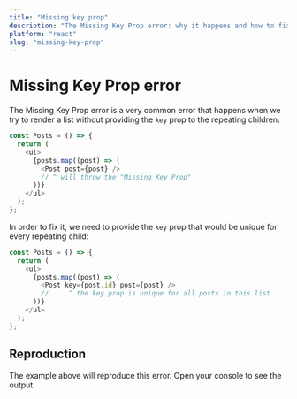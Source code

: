 ```yaml
---
title: "Missing key prop"
description: "The Missing Key Prop error: why it happens and how to fix it"
platform: "react"
slug: "missing-key-prop"
---
```


# Missing Key Prop error

The Missing Key Prop error is a very common error that happens when we try to render a list without providing the `key` prop to the repeating children.

```javascript
const Posts = () => {
  return (
    <ul>
      {posts.map((post) => (
        <Post post={post} />
        // ^ will throw the "Missing Key Prop"
      ))}
    </ul>
  );
};
```

In order to fix it, we need to provide the `key` prop that would be unique for every repeating child:

```javascript
const Posts = () => {
  return (
    <ul>
      {posts.map((post) => (
        <Post key={post.id} post={post} />
        //     ^ the key prop is unique for all posts in this list
      ))}
    </ul>
  );
};
```


## Reproduction

The example above will reproduce this error. Open your console to see the output.

<Panel>
  <MissingKeyProp client:load />
</Panel>
